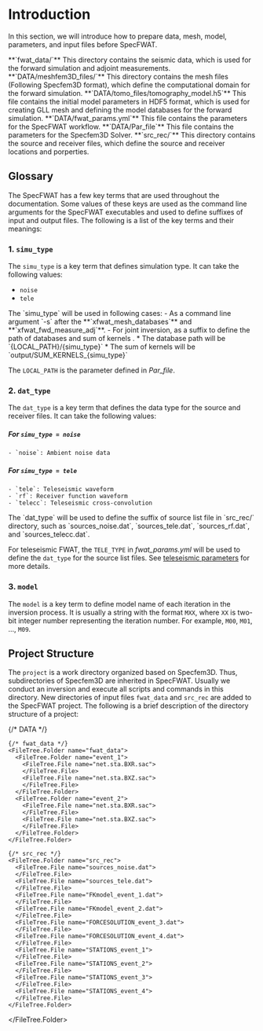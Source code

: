 
# Introduction

In this section, we will introduce how to prepare data, mesh, model, parameters, and input files before SpecFWAT.

<div className='grid grid-cols-2 sm:grid-cols-2 mx-auto w-full gap-4'>
  <Card >
    <CardHeader className="text-left items-start ">
      **`fwat_data/`**
      <CardDescription >
      This directory contains the seismic data, which is used for the forward simulation and adjoint measurements.
      </CardDescription>
    </CardHeader>
  </Card>
  <Card >
    <CardHeader className="text-left items-start ">
      **`DATA/meshfem3D_files/`**
      <CardDescription >
        This directory contains the mesh files (Following Specfem3D format), which define the computational domain for the forward simulation.
      </CardDescription>
    </CardHeader>
  </Card>
  <Card >
    <CardHeader className="text-left items-start ">
      **`DATA/tomo_files/tomography_model.h5`**
      <CardDescription >
        This file contains the initial model parameters in HDF5 format, which is used for creating GLL mesh and defining the model databases for the forward simulation.
      </CardDescription>
    </CardHeader>
  </Card>
  <Link href="/docs/preparation/parameter" className="block h-full">
    <Card className="hover:shadow-lg dark:hover:shadow-none dark:hover:ring-4 dark:hover:ring-slate-800 cursor-pointer h-full">
      <CardHeader className="text-left items-start">
        **`DATA/fwat_params.yml`**
        <CardDescription >
          This file contains the parameters for the SpecFWAT workflow.
        </CardDescription>
      </CardHeader>
    </Card>
  </Link>
  <Card>
    <CardHeader className="text-left items-start ">
      **`DATA/Par_file`**
      <CardDescription >
        This file contains the parameters for the Specfem3D Solver.
      </CardDescription>
    </CardHeader>
  </Card>
  <Card >
    <CardHeader className="text-left items-start ">
      **`src_rec/`**
      <CardDescription >
        This directory contains the source and receiver files, which define the source and receiver locations and porperties.
      </CardDescription>
    </CardHeader>
  </Card>
</div>


## Glossary

The SpecFWAT has a few key terms that are used throughout the documentation. Some values of these keys are used as the command line arguments for the SpecFWAT executables and used to define suffixes of input and output files. The following is a list of the key terms and their meanings:

### 1. `simu_type`
  The `simu_type` is a key term that defines simulation type. It can take the following values:
  - `noise`
  - `tele`

<Callout>
  The `simu_type` will be used in following cases:
  - As a command line argument `-s` after the **`xfwat_mesh_databases`** and **`xfwat_fwd_measure_adj`**. 
  - For joint inversion, as a suffix to define the path of databases and sum of kernels .
    * The database path will be `{LOCAL_PATH}/{simu_type}`
    * The sum of kernels will be `output/SUM_KERNELS_{simu_type}`

  The `LOCAL_PATH` is the parameter defined in *Par_file*.
</Callout>

### 2. `dat_type`

  The `dat_type` is a key term that defines the data type for the source and receiver files. It can take the following values:
  
  ##### For `simu_type = noise`
    - `noise`: Ambient noise data

  ##### For `simu_type = tele`
    - `tele`: Teleseismic waveform
    - `rf`: Receiver function waveform
    - `telecc`: Teleseismic cross-convolution

<Callout>
  The `dat_type` will be used to define the suffix of source list file in `src_rec/` directory, such as `sources_noise.dat`, `sources_tele.dat`, `sources_rf.dat`, and `sources_telecc.dat`.

  For teleseismic FWAT, the `TELE_TYPE` in *fwat_params.yml* will be used to define the `dat_type` for the source list files. See [teleseismic parameters](../docs/preparation/parameter#adjoint-source-1) for more details.
</Callout>

### 3. `model`
  The `model` is a key term to define model name of each iteration in the inversion process. It is usually a string with the format `MXX`, where `XX` is two-bit integer number representing the iteration number. For example, `M00`, `M01`, ..., `M09`.

## Project Structure

The `project` is a work directory organized based on Specfem3D. Thus, subdirectories of Specfem3D are inherited in SpecFWAT. Usually we conduct an inversion and execute all scripts and commands in this directory. New directories of input files `fwat_data` and `src_rec` are added to the SpecFWAT project. The following is a brief description of the directory structure of a project:

<FileTree>
  <FileTree.Folder name="project" defaultOpen>
    {/* DATA */}
    <FileTree.Folder name="DATA" >
      <FileTree.Folder name="meshfem3D_files">
        <FileTree.File name="Mesh_Par_file.$simu_type">
        </FileTree.File>
        <FileTree.File name="interface.dat">
        </FileTree.File>
        <FileTree.File name="topo.dat">
        </FileTree.File>
      </FileTree.Folder>
      <FileTree.Folder name="tomo_files">
        <FileTree.File name="tomography_model.h5">
        </FileTree.File>
      </FileTree.Folder>
      <FileTree.File name="fwat_params.yml">
      </FileTree.File>
      <FileTree.File name="Par_file">
      </FileTree.File>
    </FileTree.Folder>
  
    {/* fwat_data */}
    <FileTree.Folder name="fwat_data">
      <FileTree.Folder name="event_1">
        <FileTree.File name="net.sta.BXR.sac">
        </FileTree.File>
        <FileTree.File name="net.sta.BXZ.sac">
        </FileTree.File>
      </FileTree.Folder>
      <FileTree.Folder name="event_2">
        <FileTree.File name="net.sta.BXR.sac">
        </FileTree.File>
        <FileTree.File name="net.sta.BXZ.sac">
        </FileTree.File>
      </FileTree.Folder>
    </FileTree.Folder>
  
    {/* src_rec */}
    <FileTree.Folder name="src_rec">
      <FileTree.File name="sources_noise.dat">
      </FileTree.File>
      <FileTree.File name="sources_tele.dat">
      </FileTree.File>
      <FileTree.File name="FKmodel_event_1.dat">
      </FileTree.File>
      <FileTree.File name="FKmodel_event_2.dat">
      </FileTree.File>
      <FileTree.File name="FORCESOLUTION_event_3.dat">
      </FileTree.File>
      <FileTree.File name="FORCESOLUTION_event_4.dat">
      </FileTree.File>
      <FileTree.File name="STATIONS_event_1">
      </FileTree.File>
      <FileTree.File name="STATIONS_event_2">
      </FileTree.File>
      <FileTree.File name="STATIONS_event_3">
      </FileTree.File>
      <FileTree.File name="STATIONS_event_4">
      </FileTree.File>
    </FileTree.Folder>
  </FileTree.Folder>
</FileTree>